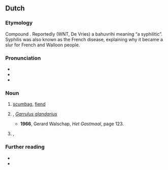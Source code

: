 ==Dutch==

===Etymology===
Compound {{com|nl|rot|t1=rotten|zak|t2=scrotum, bag}}. Reportedly (WNT, De Vries) a bahuvrihi meaning “a syphilitic”. Syphilis was also known as the French disease, explaining why it became a slur for French and Walloon people.

===Pronunciation===
* {{IPA|nl|/ˈrɔt.sɑk/}}
* {{audio|nl|nl-rotzak.ogg|rotzak}}
* {{hyphenation|nl|rot|zak}}

===Noun===
{{nl-noun|m|-en|rotzakje}}

# [[scumbag]], [[fiend]]
# {{lb|nl|Belgium|Brabantian}} {{l|en|Eurasian jay}}, ''[[Garrulus glandarius]]''
#* '''1966''', Gerard Walschap, ''Het Gastmaal'', page 123.
#*:{{quote|nl|Zij hielden de lucht in het oog tegen roofvogels en '''rotzakken''', alias vlaamse gaaien, en spraken over het nieuws en de problemen.}}
#: {{syn|nl|meerkol|Vlaamse gaai}}
# {{lb|nl|obsolete|ethnic slur}} {{l|en|Frenchman}}, {{l|en|Walloon}} {{defdate|17th to 18th c.}}

===Further reading===
* {{R:WNT|M061214}}
* {{R:De Vries NEW 1971}}